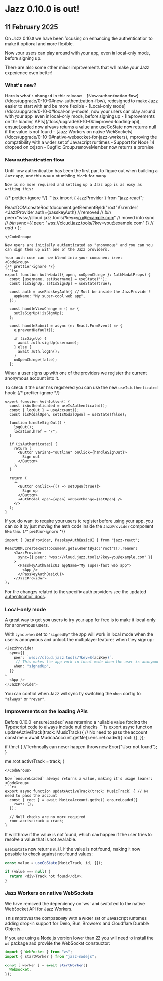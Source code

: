 

# Jazz 0.10.0 is out!

<h2 className="not-prose text-sm text-stone-600 dark:text-stone-400 mb-5 pb-2 border-b">
  11 February 2025
</h2>

<div>
  On Jazz 0.10.0 we have been focusing on enhancing the authentication to make it optional and more flexible.

  Now your users can play around with your app, even in local-only mode, before signing up.
  
  There are also some other minor improvements that will make your Jazz experience even better!

  <h3>What's new?</h3>
  Here is what's changed in this release:
  - [New authentication flow](/docs/upgrade/0-10-0#new-authentication-flow), redesigned to make Jazz easier to start with and be more flexible
  - [Local-only mode](/docs/upgrade/0-10-0#local-only-mode), now your users can play around with your app, even in local-only mode, before signing up
  - [Improvements on the loading APIs](/docs/upgrade/0-10-0#improved-loading-api), ensureLoaded now always returns a value and useCoState now returns null if the value is not found
  - [Jazz Workers on native WebSockets](/docs/upgrade/0-10-0#native-websocket-for-jazz-workers), improving the compatibility with a wider set of Javascript runtimes
  - Support for Node 14 dropped on cojson
  - Bugfix: Group.removeMember now returns a promise
</div>

<ContentByFramework framework="react">
  <h3 id="new-authentication-flow">New authentication flow</h3>
  <div>
    Until now authentication has been the first part to figure out when building a Jazz app, and this was a stumbling block for many.

    Now is no more required and setting up a Jazz app is as easy as writing this:
<CodeGroup>
{/* prettier-ignore */}
```tsx
import { JazzProvider } from "jazz-react";

ReactDOM.createRoot(document.getElementById("root")!).render(
    <JazzProvider
        auth={passkeyAuth} // removed  // *bin*
        peer="wss://cloud.jazz.tools/?key=you@example.com"  // moved into sync // *bin*
        sync={{ peer: "wss://cloud.jazz.tools/?key=you@example.com" }}  // *add*
    >
        <App />
    </JazzProvider>
);
```
</CodeGroup>

New users are initially authenticated as "anonymous" and you can you can sign them up with one of the Jazz providers.

Your auth code can now blend into your component tree:
<CodeGroup>
{/* prettier-ignore */}
```tsx
export function AuthModal({ open, onOpenChange }: AuthModalProps) {
  const [username, setUsername] = useState("");
  const [isSignUp, setIsSignUp] = useState(true);

  const auth = usePasskeyAuth({ // Must be inside the JazzProvider!
    appName: "My super-cool web app",
  });

  const handleViewChange = () => {
    setIsSignUp(!isSignUp);
  };

  const handleSubmit = async (e: React.FormEvent) => {
    e.preventDefault();

    if (isSignUp) {
      await auth.signUp(username);
    } else {
      await auth.logIn();
    }
    onOpenChange(false);
  };
```
</CodeGroup>

When a user signs up with one of the providers we register the current anonymous account into it.

To check if the user has registered you can use the new `useIsAuthenticated` hook:
<CodeGroup>
{/* prettier-ignore */}
```tsx
export function AuthButton() {
  const isAuthenticated = useIsAuthenticated();
  const { logOut } = useAccount();
  const [isModalOpen, setIsModalOpen] = useState(false);

  function handleSignOut() {
    logOut();
    location.href = "/";
  }

  if (isAuthenticated) {
    return (
      <Button variant="outline" onClick={handleSignOut}>
        Sign out
      </Button>
    );
  }

  return (
    <>
      <Button onClick={() => setOpen(true)}>
        Sign up
      </Button>
      <AuthModal open={open} onOpenChange={setOpen} />
    </>
  );
}
```
</CodeGroup>

If you do want to require your users to register before using your app, you can do it by just moving the auth code inside the `JazzProvider` component like this:
<CodeGroup>
{/* prettier-ignore */}
```tsx
import { JazzProvider, PasskeyAuthBasicUI } from "jazz-react";

ReactDOM.createRoot(document.getElementById("root")!).render(
    <JazzProvider
      sync={{ peer: "wss://cloud.jazz.tools/?key=you@example.com" }}
    >
      <PasskeyAuthBasicUI appName="My super-fast web app">
        <App />
      </PasskeyAuthBasicUI>
    </JazzProvider>
);
```
</CodeGroup>

For the changes related to the specific auth providers see the updated [authentication docs](/docs/authentication).
  </div>
</ContentByFramework>

<h3 id="local-only-mode">Local-only mode</h3>
<div>
A great way to get you users to try your app for free is to make it local-only for anonymous users.

With `sync.when` set to `"signedUp"` the app will work in local mode when the user is anonymous and unlock the multiplayer features when they sign up:
<CodeGroup>
```ts
<JazzProvider
  sync={{
    peer: `wss://cloud.jazz.tools/?key=${apiKey}`,
     // This makes the app work in local mode when the user is anonymous
    when: "signedUp",
  }}
>
  <App />
</JazzProvider>
```
</CodeGroup>

You can control when Jazz will sync by switching the `when` config to `"always"` or `"never"`.
</div>

<h3 id="improved-loading-api">Improvements on the loading APIs</h3>
<div>
Before 0.10.0 `ensureLoaded` was returning a nullable value forcing the Typescript code to always include null checks:
<CodeGroup>
```ts
export async function updateActiveTrack(track: MusicTrack) { // No need to pass the account
  const me = await MusicaAccount.getMe().ensureLoaded({
    root: {},
  });

  if (!me) { //Techncally can never happen
    throw new Error("User not found");
  }

  me.root.activeTrack = track;
}
```
</CodeGroup>

Now `ensureLoaded` always returns a value, making it's usage leaner:
<CodeGroup>
```ts
export async function updateActiveTrack(track: MusicTrack) { // No need to pass the account
  const { root } = await MusicaAccount.getMe().ensureLoaded({
    root: {},
  });

  // Null checks are no more required
  root.activeTrack = track;
}
```
</CodeGroup>

It will throw if the value is not found, which can happen if the user tries to resolve a value that is not available.

`useCoState` now returns `null` if the value is not found, making it now possible to check against not-found values:
<CodeGroup>
```ts
const value = useCoState(MusicTrack, id, {});

if (value === null) {
  return <div>Track not found</div>;
}
```
</CodeGroup> 
</div>

<h3 id="native-websocket-for-jazz-workers">Jazz Workers on native WebSockets</h3>
<div>
  We have removed the dependency on `ws` and switched to the native WebSocket API for Jazz Workers.

  This improves the compatibility with a wider set of Javascript runtimes adding drop-in support for Deno, Bun, Browsers and Cloudflare Durable Objects.

  If you are using a Node.js version lower than 22 you will need to install the `ws` package and provide the WebSocket constructor:
  <CodeGroup>
```ts
import { WebSocket } from "ws";
import { startWorker } from "jazz-nodejs";

const { worker } = await startWorker({
  WebSocket,
});
```
</CodeGroup> 
</div>
